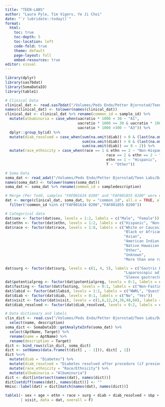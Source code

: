 ```yaml
---
title: "TEEN-LABS"
author: "Laura Pyle, Tim Vigers, Ye Ji Choi"
date: "`r lubridate::today()`"
format: 
  html:
    toc: true
    toc-depth: 5
    toc-location: left
    code-fold: true
    theme: default
    page-layout: full
    embed-resources: true
editor: visual
---
```


```r
library(dplyr)
library(sas7bdat)
library(SomaDataIO)
library(table1)

# Clinical Data
clinical_dat <- read.sas7bdat("/Volumes/Peds Endo/Petter Bjornstad/Teen Labs/Data_Cleaned/bjornstad_03_15_2023.sas7bdat")
names(clinical_dat) <- tolower(names(clinical_dat))
clinical_dat <- clinical_dat %>% rename(common_id = sample_id) %>%
  mutate(albuminuria = case_when(uacratio * 1000 < 30 ~ "A1",
                                 uacratio * 1000 >= 30 & uacratio * 1000 <=300 ~ "A2",
                                 uacratio * 1000 >300 ~ "A3")) %>%
  dplyr::group_by(id) %>%
  mutate(diab_resolved = case_when(sum(na.omit(diab)) > 0 & (last(na.omit(diab))-first(na.omit(diab))) < 0 ~ 1,
                                   sum(na.omit(diab)) > 0 & (last(na.omit(diab))-first(na.omit(diab))) == 0 ~ 0,
                                   sum(na.omit(diab)) == 0 ~ 2)) %>%
  mutate(race_ethnicity = case_when(race == 1 & ethn == 2 ~ "Non-Hispanic White",
                                              race == 2 & ethn == 2 ~ "Non-Hispanic Black",
                                              ethn == 1 ~ "Hispanic",
                                              T ~ "Other"))

# Soma Data
soma_dat <- read_adat("/Volumes/Peds Endo/Petter Bjornstad/Teen Labs/Data_Raw/WUS_22_007_v4.1_EDTAPlasma.hybNorm.medNormInt.plateScale.calibrate.anmlQC.qcCheck.anmlSMP.adat")
names(soma_dat) <- tolower(names(soma_dat))
soma_dat <- soma_dat %>% rename(common_id = sampledescription)

# Merge (Per Todd, samples "FAF001634 0200" and "FAF001855 0200" were excluded due to "invalid draw date information that prevented the DCC from linking these specimens with study data.")
dat <- merge(clinical_dat, soma_dat, by = "common_id", all.x = TRUE, all.y = FALSE) %>%
  filter(!common_id %in% c("FAF001634 0200","FAF001855 0200"))

# Categorical data
dat$sex <- factor(dat$sex, levels = 1:2, labels = c("Male", "Female"))
dat$ethn <- factor(dat$ethn, levels = 1:2, labels = c("Hispanic", "Non-Hispanic"))
dat$race <- factor(dat$race, levels = 1:8, labels = c("White or Caucasian", 
                                                      "Black or African-American", 
                                                      "Asian",
                                                      "American Indian or Alaska Native",
                                                      "Native Hawaiian or other Pacific Islander",
                                                      "Other",
                                                      "Unknown",
                                                      "More than one race"))

dat$surg <- factor(dat$surg, levels = c(1, 4, 5), labels = c("Gastric bypass",
                                                      "Laparoscopic adjustable gastric band",
                                                      "Sleeve gastrectomy - initial stage"))
dat$potentialpreg <- factor(dat$potentialpreg, levels = 0:1, labels = c("No", "Yes"))
dat$fasting <- factor(dat$fasting, levels = 0:1, labels = c("Non-Fasting", "Fasting"))
dat$labid <- factor(dat$labid, levels = 1:2, labels = c("NWRL", "Quest"))
dat$diab <- factor(dat$diab, levels = 0:1, labels = c("No", "Yes"))
dat$visit <- factor(dat$visit, levels = c(1,6,12,24,36,48,60), labels = c("Month 1", "Month 6", "Year 1", "Year 2", "Year 3","Year 4","Year 5"))
dat$diab_resolved <- factor(dat$diab_resolved, levels = 0:2, labels = c("No", "Yes", "Non-diabetic"))

# Data dictionary and labels
clin_dict <- read.csv("/Volumes/Peds Endo/Petter Bjornstad/Teen Labs/Data_Cleaned/DataDictionary_clean.csv") %>%
  select(name, description) 
soma_dict <- SomaDataIO::getAnalyteInfo(soma_dat) %>%
  select(AptName, Target) %>%
  rename(name = AptName) %>%
  rename(description = Target)
dict <- bind_rows(clin_dict, soma_dict)
dict <- setNames(data.frame(t(dict[ , - 1])), dict[ , 1])
dict %<>%
  mutate(diab = "Diabetes") %>%
  mutate(diab_resolved = "Diabetes resolved after procedure (if previously diagnosed)") %>%
  mutate(race_ethnicity = "Race/Ethnicity") %>%
  mutate(albuminuria = "Albuminuria")
dict <- dict[intersect(names(dat), names(dict))]
dict[setdiff(names(dat), names(dict))] <- ""
Hmisc::label(dat) = dict[match(names(dat), names(dict))]
```

```r
table1(~ sex + age + ethn + race + surg + diab + diab_resolved + sbp + dbp + hrate + bfat + bmi + weight + height + uacratio + albuminuria + cysc
       | visit, data = dat, overall = F)
```

